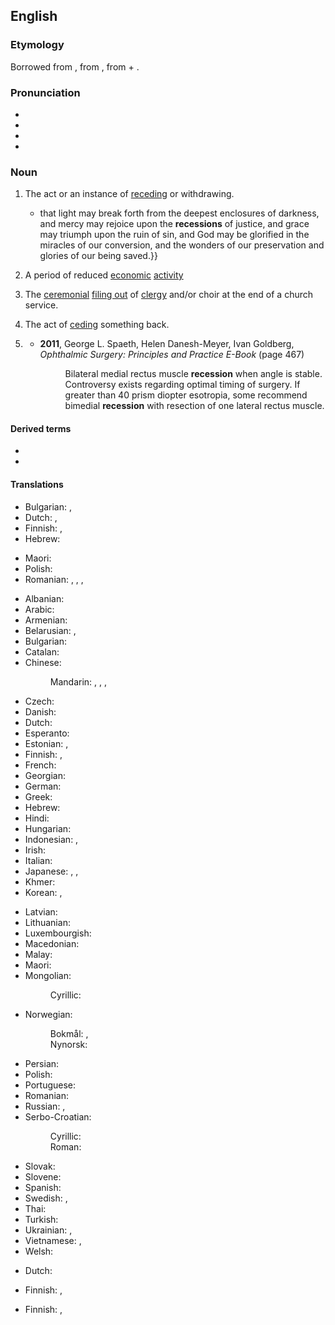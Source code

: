 {{also|récession}}
==English==
{{wikipedia}}

===Etymology===
Borrowed from {{bor|en|la|recessiō}}, from {{m|la|recēdō||recede, retreat}}, from {{m|la|re-||back}} + {{m|la|cēdō||to go}}.

===Pronunciation===
* {{IPA|en|/ɹɪˈsɛʃn̩/}}
* {{audio|en|LL-Q1860 (eng)-Vealhurl-recession.wav|Audio (RP)}}
* {{rhymes|en|ɛʃən|s=3}}
* {{hyphenation|en|re|ces|sion}}

===Noun===
{{en-noun|~}}

# The act or an instance of [[receding]] or withdrawing.
#: {{syn|en|withdrawal}}
#* {{quote-book|en|year=a. 1667|author={{w|Jeremy Taylor}}|chapter=Of Growth in Sin|title=The Whole Works of the Right Rev. Jeremy Taylor|volume=IV|edition=new|location=London|publisher=Longman et al.|year_published=1850|page=520|pageurl=https://books.google.com/books?pg=PA520&id=PaFDAQAAIAAJ|passage={{...}}that light may break forth from the deepest enclosures of darkness, and mercy may rejoice upon the '''recessions''' of justice, and grace may triumph upon the ruin of sin, and God may be glorified in the miracles of our conversion, and the wonders of our preservation and glories of our being saved.}}
# {{lb|en|economics}} A period of reduced [[economic]] [[activity]]
#: {{ant|en|boom}}
#: {{ux|en|Statisticians often define a '''recession''' as negative real GDP growth during two consecutive quarters.}}
# The [[ceremonial]] [[file out|filing out]] of [[clergy]] and/or choir at the end of a church service.
#: {{syn|en|[[return]] [[procession]]}}
# The act of [[cede|ceding]] something back.
# {{lb|en|surgery}} {{rfdef|en}}
#* '''2011''', George L. Spaeth, Helen Danesh-Meyer, Ivan Goldberg, ''Ophthalmic Surgery: Principles and Practice E-Book'' (page 467)
#*: Bilateral medial rectus muscle '''recession''' when angle is stable. Controversy exists regarding optimal timing of surgery. If greater than 40 prism diopter esotropia, some recommend bimedial '''recession''' with resection of one lateral rectus muscle.

====Derived terms====
* {{l|en|recessionary}}
* {{l|en|recessionista}}

====Translations====
{{trans-top|act or instance of receding}}
* Bulgarian: {{t+|bg|отте́гляне|n}}, {{t+|bg|отдалеча́ване|n}}
* Dutch: {{t+|nl|terugtrekking}}, {{t+|nl|terugtocht}}
* Finnish: {{t+|fi|taantuminen}}, {{t+|fi|vetäytyminen}}
* Hebrew: {{t|he|נסיגה|f|tr=nesigá}}
{{trans-mid}}
* Maori: {{t|mi|paheketanga}}
* Polish: {{t+|pl|recesja|f}}
* Romanian: {{t+|ro|retragere|f}}, {{t+|ro|recesiune}}, {{t+|ro|recesie|f}}, {{t+|ro|îndepărtare}}
{{trans-bottom}}

{{trans-top|period of reduced economic activity}}
* Albanian: {{t|sq|recesion|m}}
* Arabic: {{t|ar|تَرَاجُع|m}}
* Armenian: {{t+|hy|անկում}}
* Belarusian: {{t|be|спад|m}}, {{t|be|рэцэ́сія|f}}
* Bulgarian: {{t|bg|реце́сия|f}}
* Catalan: {{t|ca|recessió|f}}
* Chinese:
*: Mandarin: {{t+|cmn|衰退|tr=shuāituì}}, {{t+|cmn|退去|tr=tuìqù}}, {{t+|cmn|蕭條}}, {{t+|cmn|萧条|tr=xiāotiáo}}
* Czech: {{t|cs|recese|f}}
* Danish: {{t|da|recession|c}}
* Dutch: {{t+|nl|recessie}}
* Esperanto: {{t-needed|eo}}
* Estonian: {{t|et|retsessioon}}, {{t|et|majanduslangus}}
* Finnish: {{t+|fi|taantuma}}, {{t|fi|laskusuhdanne}}
* French: {{t+|fr|récession|f}}
* Georgian: {{t|ka|რეცესია}}
* German: {{t+|de|Rezession|f}}
* Greek: {{t+|el|ύφεση|f}}
* Hebrew: {{t|he|מיתון|m|tr=mitún|alt=מיתון \ מִתּוּן}}
* Hindi: {{t+|hi|मंदी|f}}
* Hungarian: {{t+|hu|recesszió}}
* Indonesian: {{t+|id|resesi}}, {{t+|id|kemerosotan}}
* Irish: {{t|ga|cúlú|m}}
* Italian: {{t+|it|recessione|f}}
* Japanese: {{t+|ja|不況|tr=ふきょう, fukyō}}, {{t+|ja|退去|tr=たいきょ, taikyo}}, {{t+|ja|衰退|tr=すいたい, suitai}}
* Khmer: {{t-needed|km}}
* Korean: {{t+|ko|불황(不況)}}, {{t+|ko|후퇴(後退)}}
{{trans-mid}}
* Latvian: {{t|lv|recesija|f}}
* Lithuanian: {{t|lt|recesija|f}}
* Luxembourgish: {{t|lb|Rezessioun|f}}
* Macedonian: {{t|mk|рецесија|f}}
* Malay: {{t|ms|kemelesetan}}
* Maori: {{t|mi|paheketanga ohaoha}}
* Mongolian:
*: Cyrillic: {{t-needed|mn}}
* Norwegian:
*: Bokmål: {{t+|nb|resesjon|m}}, {{t|nb|nedgangstid|m|f}}
*: Nynorsk: {{t|nn|nedgangstid|f}}
* Persian: {{t+|fa|کسادی|tr=kasâdi, kesâdi}}
* Polish: {{t+|pl|recesja|f}}
* Portuguese: {{t+|pt|recessão|f}}
* Romanian: {{t+|ro|recesiune|f}}
* Russian: {{t+|ru|спад|m}}, {{t+|ru|реце́ссия|f}}
* Serbo-Croatian:
*: Cyrillic: {{t|sh|рецѐсија|f}}
*: Roman: {{t+|sh|recèsija|f}}
* Slovak: {{t|sk|recesia|f}}
* Slovene: {{t|sl|recesija|f}}
* Spanish: {{t+|es|recesión|f}}
* Swedish: {{t+|sv|recession|c}}, {{t+|sv|lågkonjunktur|c}}
* Thai: {{t-needed|th}}
* Turkish: {{t-needed|tr}}
* Ukrainian: {{t|uk|спад|m}}, {{t|uk|реце́сія|m}}
* Vietnamese: {{t+|vi|suy sút|alt=sự suy sút}}, {{t+|vi|suy thoái|alt=sự suy thoái}}
* Welsh: {{t|cy|dirwasgiad|m}}
{{trans-bottom}}

{{trans-top|ceremonial filing out of clergy and/or choir at the end of a church service}}
* Dutch: {{t|nl|uittredeprocessie}}
{{trans-mid}}
* Finnish: {{t|fi|ristikulkue}}, {{t|fi|ristisaatto}}
{{trans-bottom}}

{{trans-top|act of ceding something back}}
* Finnish: {{t|fi|takaisinluovutus}}, {{t|fi|[[takaisin]] [[luovuttaminen]]}}
{{trans-mid}}
{{trans-bottom}}